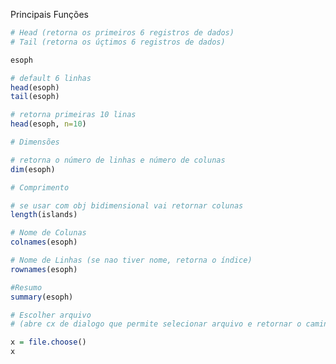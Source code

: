 Principais Funções

```r

# Head (retorna os primeiros 6 registros de dados)
# Tail (retorna os úçtimos 6 registros de dados)

esoph

# default 6 linhas
head(esoph)
tail(esoph)

# retorna primeiras 10 linas
head(esoph, n=10)

```

```r

# Dimensões

# retorna o número de linhas e número de colunas
dim(esoph)

```

```r

# Comprimento

# se usar com obj bidimensional vai retornar colunas
length(islands)

```

```r

# Nome de Colunas
colnames(esoph)

# Nome de Linhas (se nao tiver nome, retorna o índice)
rownames(esoph)

```

```r

#Resumo
summary(esoph)

```

```r

# Escolher arquivo
# (abre cx de dialogo que permite selecionar arquivo e retornar o caminho para a variável x)

x = file.choose()
x

```



